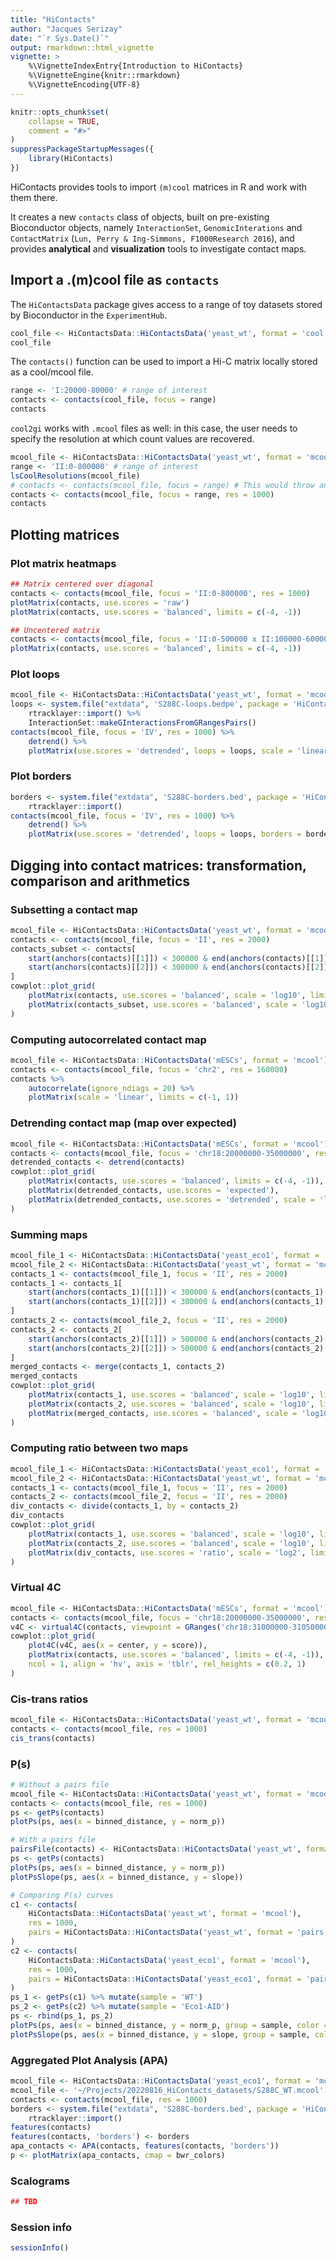 ```yaml
---
title: "HiContacts"
author: "Jacques Serizay"
date: "`r Sys.Date()`"
output: rmarkdown::html_vignette
vignette: >
    %\VignetteIndexEntry{Introduction to HiContacts}
    %\VignetteEngine{knitr::rmarkdown}
    %\VignetteEncoding{UTF-8}
---
```


```r
knitr::opts_chunk$set(
    collapse = TRUE,
    comment = "#>"
)
suppressPackageStartupMessages({
    library(HiContacts)
})
```

HiContacts provides tools to import `(m)cool` matrices in R and work with 
them there. 

It creates a new `contacts` class of objects, built on pre-existing 
Bioconductor objects, namely `InteractionSet`, `GenomicInterations` 
and `ContactMatrix` (`Lun, Perry & Ing-Simmons, F1000Research 2016`), 
and provides **analytical** and **visualization** tools to investigate 
contact maps. 

## Import a .(m)cool file as `contacts`

The `HiContactsData` package gives access to a range of toy datasets stored 
by Bioconductor in the `ExperimentHub`. 

```r
cool_file <- HiContactsData::HiContactsData('yeast_wt', format = 'cool')
cool_file
```

The `contacts()` function can be used to import a Hi-C matrix locally stored 
as a cool/mcool file.  

```r
range <- 'I:20000-80000' # range of interest
contacts <- contacts(cool_file, focus = range)
contacts
```

`cool2gi` works with `.mcool` files as well: in this case, the user needs to 
specify the resolution at which count values are recovered. 

```r
mcool_file <- HiContactsData::HiContactsData('yeast_wt', format = 'mcool')
range <- 'II:0-800000' # range of interest
lsCoolResolutions(mcool_file)
# contacts <- contacts(mcool_file, focus = range) # This would throw an error!
contacts <- contacts(mcool_file, focus = range, res = 1000)
contacts
```

## Plotting matrices 

### Plot matrix heatmaps

```r
## Matrix centered over diagonal 
contacts <- contacts(mcool_file, focus = 'II:0-800000', res = 1000)
plotMatrix(contacts, use.scores = 'raw')
plotMatrix(contacts, use.scores = 'balanced', limits = c(-4, -1))

## Uncentered matrix
contacts <- contacts(mcool_file, focus = 'II:0-500000 x II:100000-600000', res = 1000)
plotMatrix(contacts, use.scores = 'balanced', limits = c(-4, -1))
```

### Plot loops

```r
mcool_file <- HiContactsData::HiContactsData('yeast_wt', format = 'mcool')
loops <- system.file("extdata", 'S288C-loops.bedpe', package = 'HiContacts') %>% 
    rtracklayer::import() %>% 
    InteractionSet::makeGInteractionsFromGRangesPairs()
contacts(mcool_file, focus = 'IV', res = 1000) %>% 
    detrend() %>% 
    plotMatrix(use.scores = 'detrended', loops = loops, scale = 'linear', limits = c(-2, 2))
```

### Plot borders

```r
borders <- system.file("extdata", 'S288C-borders.bed', package = 'HiContacts') %>% 
    rtracklayer::import()
contacts(mcool_file, focus = 'IV', res = 1000) %>% 
    detrend() %>% 
    plotMatrix(use.scores = 'detrended', loops = loops, borders = borders, scale = 'linear', limits = c(-2, 2))
```

## Digging into contact matrices: transformation, comparison and arithmetics

### Subsetting a contact map 

```r
mcool_file <- HiContactsData::HiContactsData('yeast_wt', format = 'mcool')
contacts <- contacts(mcool_file, focus = 'II', res = 2000)
contacts_subset <- contacts[
    start(anchors(contacts)[[1]]) < 300000 & end(anchors(contacts)[[1]]) < 300000 & 
    start(anchors(contacts)[[2]]) < 300000 & end(anchors(contacts)[[2]]) < 300000
]
cowplot::plot_grid(
    plotMatrix(contacts, use.scores = 'balanced', scale = 'log10', limits = c(-4, -1)),
    plotMatrix(contacts_subset, use.scores = 'balanced', scale = 'log10', limits = c(-4, -1))
)
```

### Computing autocorrelated contact map 

```r
mcool_file <- HiContactsData::HiContactsData('mESCs', format = 'mcool')
contacts <- contacts(mcool_file, focus = 'chr2', res = 160000)
contacts %>% 
    autocorrelate(ignore_ndiags = 20) %>% 
    plotMatrix(scale = 'linear', limits = c(-1, 1))
```

### Detrending contact map (map over expected)

```r
mcool_file <- HiContactsData::HiContactsData('mESCs', format = 'mcool')
contacts <- contacts(mcool_file, focus = 'chr18:20000000-35000000', res = 40000)
detrended_contacts <- detrend(contacts)
cowplot::plot_grid(
    plotMatrix(contacts, use.scores = 'balanced', limits = c(-4, -1)),
    plotMatrix(detrended_contacts, use.scores = 'expected'),
    plotMatrix(detrended_contacts, use.scores = 'detrended', scale = 'linear', limits = c(-3, 3))
)
```

### Summing maps

```r
mcool_file_1 <- HiContactsData::HiContactsData('yeast_eco1', format = 'mcool')
mcool_file_2 <- HiContactsData::HiContactsData('yeast_wt', format = 'mcool')
contacts_1 <- contacts(mcool_file_1, focus = 'II', res = 2000)
contacts_1 <- contacts_1[
    start(anchors(contacts_1)[[1]]) < 300000 & end(anchors(contacts_1)[[1]]) < 300000 & 
    start(anchors(contacts_1)[[2]]) < 300000 & end(anchors(contacts_1)[[2]]) < 300000
]
contacts_2 <- contacts(mcool_file_2, focus = 'II', res = 2000)
contacts_2 <- contacts_2[
    start(anchors(contacts_2)[[1]]) > 500000 & end(anchors(contacts_2)[[1]]) > 500000 & 
    start(anchors(contacts_2)[[2]]) > 500000 & end(anchors(contacts_2)[[2]]) > 500000
]
merged_contacts <- merge(contacts_1, contacts_2) 
merged_contacts
cowplot::plot_grid(
    plotMatrix(contacts_1, use.scores = 'balanced', scale = 'log10', limits = c(-4, -1)),
    plotMatrix(contacts_2, use.scores = 'balanced', scale = 'log10', limits = c(-4, -1)),
    plotMatrix(merged_contacts, use.scores = 'balanced', scale = 'log10', limits = c(-4, -1))
)
```

### Computing ratio between two maps

```r
mcool_file_1 <- HiContactsData::HiContactsData('yeast_eco1', format = 'mcool')
mcool_file_2 <- HiContactsData::HiContactsData('yeast_wt', format = 'mcool')
contacts_1 <- contacts(mcool_file_1, focus = 'II', res = 2000)
contacts_2 <- contacts(mcool_file_2, focus = 'II', res = 2000)
div_contacts <- divide(contacts_1, by = contacts_2) 
div_contacts
cowplot::plot_grid(
    plotMatrix(contacts_1, use.scores = 'balanced', scale = 'log10', limits = c(-4, -1)),
    plotMatrix(contacts_2, use.scores = 'balanced', scale = 'log10', limits = c(-4, -1)),
    plotMatrix(div_contacts, use.scores = 'ratio', scale = 'log2', limits = c(-2, 2), cmap = bwr_colors)
)
```

### Virtual 4C

```r
mcool_file <- HiContactsData::HiContactsData('mESCs', format = 'mcool')
contacts <- contacts(mcool_file, focus = 'chr18:20000000-35000000', res = 40000)
v4C <- virtual4C(contacts, viewpoint = GRanges('chr18:31000000-31050000'))
cowplot::plot_grid(
    plot4C(v4C, aes(x = center, y = score)), 
    plotMatrix(contacts, use.scores = 'balanced', limits = c(-4, -1)), 
    ncol = 1, align = 'hv', axis = 'tblr', rel_heights = c(0.2, 1)
)
```

### Cis-trans ratios

```r
mcool_file <- HiContactsData::HiContactsData('yeast_wt', format = 'mcool')
contacts <- contacts(mcool_file, res = 1000)
cis_trans(contacts)
```

### P(s)

```r
# Without a pairs file
mcool_file <- HiContactsData::HiContactsData('yeast_wt', format = 'mcool')
contacts <- contacts(mcool_file, res = 1000)
ps <- getPs(contacts)
plotPs(ps, aes(x = binned_distance, y = norm_p))

# With a pairs file
pairsFile(contacts) <- HiContactsData::HiContactsData('yeast_wt', format = 'pairs.gz')
ps <- getPs(contacts)
plotPs(ps, aes(x = binned_distance, y = norm_p))
plotPsSlope(ps, aes(x = binned_distance, y = slope))

# Comparing P(s) curves
c1 <- contacts(
    HiContactsData::HiContactsData('yeast_wt', format = 'mcool'), 
    res = 1000, 
    pairs = HiContactsData::HiContactsData('yeast_wt', format = 'pairs.gz')
)
c2 <- contacts(
    HiContactsData::HiContactsData('yeast_eco1', format = 'mcool'), 
    res = 1000, 
    pairs = HiContactsData::HiContactsData('yeast_eco1', format = 'pairs.gz')
)
ps_1 <- getPs(c1) %>% mutate(sample = 'WT')
ps_2 <- getPs(c2) %>% mutate(sample = 'Eco1-AID')
ps <- rbind(ps_1, ps_2)
plotPs(ps, aes(x = binned_distance, y = norm_p, group = sample, color = sample))
plotPsSlope(ps, aes(x = binned_distance, y = slope, group = sample, color = sample))
```

### Aggregated Plot Analysis (APA)

```r
mcool_file <- HiContactsData::HiContactsData('yeast_eco1', format = 'mcool')
mcool_file <- '~/Projects/20220816_HiContacts_datasets/S288C_WT.mcool'
contacts <- contacts(mcool_file, res = 1000)
borders <- system.file("extdata", 'S288C-borders.bed', package = 'HiContacts') %>% 
    rtracklayer::import()
features(contacts)
features(contacts, 'borders') <- borders
apa_contacts <- APA(contacts, features(contacts, 'borders'))
p <- plotMatrix(apa_contacts, cmap = bwr_colors)
```

### Scalograms

```r
## TBD
```

### Session info

```r
sessionInfo()
```
